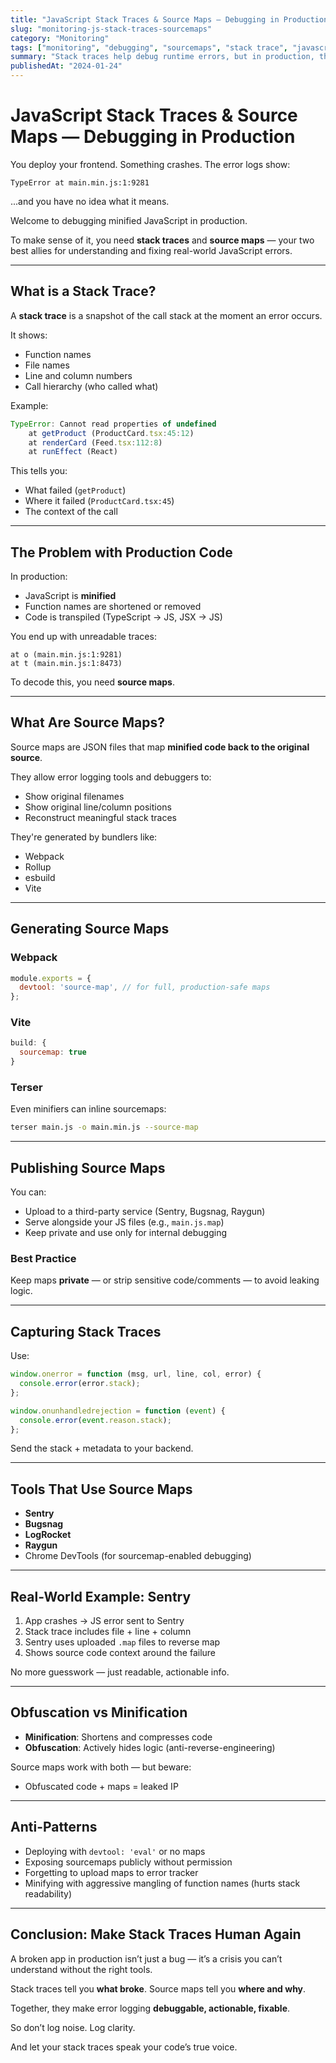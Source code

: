 ```yaml
---
title: "JavaScript Stack Traces & Source Maps — Debugging in Production"
slug: "monitoring-js-stack-traces-sourcemaps"
category: "Monitoring"
tags: ["monitoring", "debugging", "sourcemaps", "stack trace", "javascript"]
summary: "Stack traces help debug runtime errors, but in production, they're often minified and useless. Learn how to map stack traces to original source with source maps and interpret them effectively."
publishedAt: "2024-01-24"
---
```


# JavaScript Stack Traces & Source Maps — Debugging in Production

You deploy your frontend. Something crashes. The error logs show:

```
TypeError at main.min.js:1:9281
```

...and you have no idea what it means.

Welcome to debugging minified JavaScript in production.

To make sense of it, you need **stack traces** and **source maps** — your two best allies for understanding and fixing real-world JavaScript errors.

---

## What is a Stack Trace?

A **stack trace** is a snapshot of the call stack at the moment an error occurs.

It shows:
- Function names
- File names
- Line and column numbers
- Call hierarchy (who called what)

Example:

```js
TypeError: Cannot read properties of undefined
    at getProduct (ProductCard.tsx:45:12)
    at renderCard (Feed.tsx:112:8)
    at runEffect (React)
```

This tells you:
- What failed (`getProduct`)
- Where it failed (`ProductCard.tsx:45`)
- The context of the call

---

## The Problem with Production Code

In production:
- JavaScript is **minified**
- Function names are shortened or removed
- Code is transpiled (TypeScript → JS, JSX → JS)

You end up with unreadable traces:

```
at o (main.min.js:1:9281)
at t (main.min.js:1:8473)
```

To decode this, you need **source maps**.

---

## What Are Source Maps?

Source maps are JSON files that map **minified code back to the original source**.

They allow error logging tools and debuggers to:
- Show original filenames
- Show original line/column positions
- Reconstruct meaningful stack traces

They're generated by bundlers like:
- Webpack
- Rollup
- esbuild
- Vite

---

## Generating Source Maps

### Webpack

```js
module.exports = {
  devtool: 'source-map', // for full, production-safe maps
};
```

### Vite

```js
build: {
  sourcemap: true
}
```

### Terser

Even minifiers can inline sourcemaps:

```bash
terser main.js -o main.min.js --source-map
```

---

## Publishing Source Maps

You can:
- Upload to a third-party service (Sentry, Bugsnag, Raygun)
- Serve alongside your JS files (e.g., `main.js.map`)
- Keep private and use only for internal debugging

### Best Practice

Keep maps **private** — or strip sensitive code/comments — to avoid leaking logic.

---

## Capturing Stack Traces

Use:

```js
window.onerror = function (msg, url, line, col, error) {
  console.error(error.stack);
};

window.onunhandledrejection = function (event) {
  console.error(event.reason.stack);
};
```

Send the stack + metadata to your backend.

---

## Tools That Use Source Maps

- **Sentry**
- **Bugsnag**
- **LogRocket**
- **Raygun**
- Chrome DevTools (for sourcemap-enabled debugging)

---

## Real-World Example: Sentry

1. App crashes → JS error sent to Sentry
2. Stack trace includes file + line + column
3. Sentry uses uploaded `.map` files to reverse map
4. Shows source code context around the failure

No more guesswork — just readable, actionable info.

---

## Obfuscation vs Minification

- **Minification**: Shortens and compresses code
- **Obfuscation**: Actively hides logic (anti-reverse-engineering)

Source maps work with both — but beware:
- Obfuscated code + maps = leaked IP

---

## Anti-Patterns

- Deploying with `devtool: 'eval'` or no maps
- Exposing sourcemaps publicly without permission
- Forgetting to upload maps to error tracker
- Minifying with aggressive mangling of function names (hurts stack readability)

---

## Conclusion: Make Stack Traces Human Again

A broken app in production isn’t just a bug — it’s a crisis you can’t understand without the right tools.

Stack traces tell you **what broke**. Source maps tell you **where and why**.

Together, they make error logging **debuggable, actionable, fixable**.

So don’t log noise. Log clarity.

And let your stack traces speak your code’s true voice.

